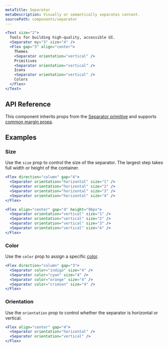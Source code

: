 ```yaml
---
metaTitle: Separator
metaDescription: Visually or semantically separates content.
sourcePath: components/separator
---
```


```jsx live=true
<Text size="2">
  Tools for building high-quality, accessible UI.
  <Separator my="3" size="4" />
  <Flex gap="3" align="center">
    Themes
    <Separator orientation="vertical" />
    Primitives
    <Separator orientation="vertical" />
    Icons
    <Separator orientation="vertical" />
    Colors
  </Flex>
</Text>
```

## API Reference

This component inherits props from the [Separator primitive](/primitives/docs/components/separator) and supports [common margin props](/themes/docs/overview/layout#margin-props).

<ThemesPropsTable defs="separatorPropDefs" />

## Examples

### Size

Use the `size` prop to control the size of the separator. The largest step takes full width or height of the container.

```jsx live="true"
<Flex direction="column" gap="4">
  <Separator orientation="horizontal" size="1" />
  <Separator orientation="horizontal" size="2" />
  <Separator orientation="horizontal" size="3" />
  <Separator orientation="horizontal" size="4" />
</Flex>
```

```jsx live="true"
<Flex align="center" gap="4" height="96px">
  <Separator orientation="vertical" size="1" />
  <Separator orientation="vertical" size="2" />
  <Separator orientation="vertical" size="3" />
  <Separator orientation="vertical" size="4" />
</Flex>
```

### Color

Use the `color` prop to assign a specific [color](/themes/docs/theme/color).

```jsx live=true
<Flex direction="column" gap="3">
  <Separator color="indigo" size="4" />
  <Separator color="cyan" size="4" />
  <Separator color="orange" size="4" />
  <Separator color="crimson" size="4" />
</Flex>
```

### Orientation

Use the `orientation` prop to control whether the separator is horizontal or vertical.

```jsx live="true"
<Flex align="center" gap="4">
  <Separator orientation="horizontal" />
  <Separator orientation="vertical" />
</Flex>
```
